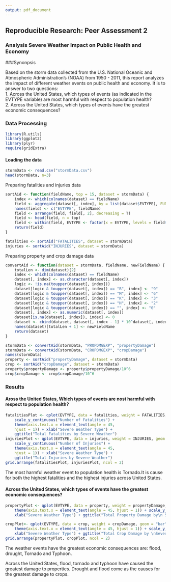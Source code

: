 ```yaml
---
output: pdf_document
---
```

## Reproducible Research: Peer Assessment 2

### Analysis Severe Weather Impact on Public Health and Economy

###Synonpsis

Based on the storm data collected from the U.S. National Oceanic and Atmospheric Administration's (NOAA) from 1950 - 2011, this report analyzes the impact of different weather events on public health and economy. It is to answer to two questions:  
1. Across the United States, which types of events (as indicated in the EVTYPE variable) are most harmful with respect to population health?  
2. Across the United States, which types of events have the greatest economic consequences?


### Data Processing
```r
library(R.utils)
library(ggplot2)
library(plyr)
require(gridExtra)
```
#### Loading the data
```r
stormData <- read.csv("stormData.csv")
head(stormData, n=3)
```
Preparing fatalities and injuries data
```r
sortAid <- function(fieldName, top = 15, dataset = stormData) {
    index <- which(colnames(dataset) == fieldName)
    field <- aggregate(dataset[, index], by = list(dataset$EVTYPE), FUN = "sum")
    names(field) <- c("EVTYPE", fieldName)
    field <- arrange(field, field[, 2], decreasing = T)
    field <- head(field, n = top)
    field <- within(field, EVTYPE <- factor(x = EVTYPE, levels = field$EVTYPE))
    return(field)
}

fatalities <- sortAid("FATALITIES", dataset = stormData)
injuries <- sortAid("INJURIES", dataset = stormData)
```

Preparing property and crop damage data
```r
convertAid <- function(dataset = stormData, fieldName, newFieldName) {
    totalLen <- dim(dataset)[2]
    index <- which(colnames(dataset) == fieldName)
    dataset[, index] <- as.character(dataset[, index])
    logic <- !is.na(toupper(dataset[, index]))
    dataset[logic & toupper(dataset[, index]) == "B", index] <- "9"
    dataset[logic & toupper(dataset[, index]) == "M", index] <- "6"
    dataset[logic & toupper(dataset[, index]) == "K", index] <- "3"
    dataset[logic & toupper(dataset[, index]) == "H", index] <- "2"
    dataset[logic & toupper(dataset[, index]) == "", index] <- "0"
    dataset[, index] <- as.numeric(dataset[, index])
    dataset[is.na(dataset[, index]), index] <- 0
    dataset <- cbind(dataset, dataset[, index - 1] * 10^dataset[, index])
    names(dataset)[totalLen + 1] <- newFieldName
    return(dataset)
}

stormData <- convertAid(stormData, "PROPDMGEXP", "propertyDamage")
stormData <- convertAid(stormData, "CROPDMGEXP", "cropDamage")
names(stormData)
property <- sortAid("propertyDamage", dataset = stormData)
crop <- sortAid("cropDamage", dataset = stormData)
property$propertyDamage <- property$propertyDamage/10^6
crop$cropDamage <- crop$cropDamage/10^6
```


### Results

#### Aross the United States, Which types of events are nost harmful with respect to population health?
```r
fatalitiesPlot <- qplot(EVTYPE, data = fatalities, weight = FATALITIES, geom = "bar", binwidth = 1) + 
    scale_y_continuous("Number of Fatalities") + 
    theme(axis.text.x = element_text(angle = 45, 
    hjust = 1)) + xlab("Severe Weather Type") + 
    ggtitle("Total Fatalities by Severe Weather")
injuriesPlot <- qplot(EVTYPE, data = injuries, weight = INJURIES, geom = "bar", binwidth = 1) + 
    scale_y_continuous("Number of Injuries") + 
    theme(axis.text.x = element_text(angle = 45, 
    hjust = 1)) + xlab("Severe Weather Type") + 
    ggtitle("Total Injuries by Severe Weather")
grid.arrange(fatalitiesPlot, injuriesPlot, ncol = 2)
```

The most harmful weather event to population health is Tornado.It is cause for both the highest fatalities and the highest injuries across United States.

#### Across the United States, which types of events have the greatest economic consequences?
```r
propertyPlot <- qplot(EVTYPE, data = property, weight = propertyDamage, geom = "bar", binwidth = 1) + 
    theme(axis.text.x = element_text(angle = 45, hjust = 1)) + scale_y_continuous("Property Damage (million $)")+ 
    xlab("Severe Weather Type") + ggtitle("Total Property Damage by\n Severe Weather Events ")

cropPlot<- qplot(EVTYPE, data = crop, weight = cropDamage, geom = "bar", binwidth = 1) + 
    theme(axis.text.x = element_text(angle = 45, hjust = 1)) + scale_y_continuous("Crop Damage (million $)") + 
    xlab("Severe Weather Type") + ggtitle("Total Crop Damage by \nSevere Weather Events")
grid.arrange(propertyPlot, cropPlot, ncol = 2)
```

The weather events have the greatest economic consequences are: flood, drought, Tornado and Typhoon.

Across the United States, flood, tornado and typhoon have caused the greatest damage to properties. Drought and flood come as the causes for the greatest damage to crops.